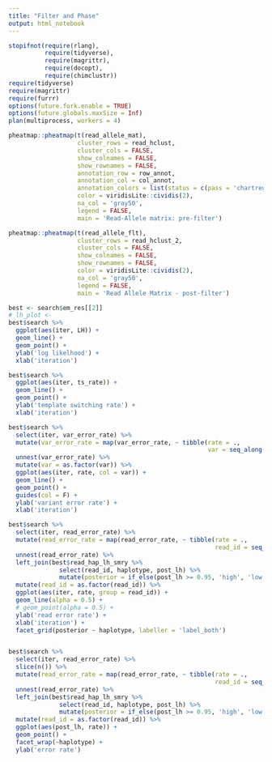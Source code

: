 ```yaml
---
title: "Filter and Phase"
output: html_notebook
---
```


```r
stopifnot(require(rlang),
          require(tidyverse),
          require(magrittr),
          require(docopt),
          require(chimclustr))
require(tidyverse)
require(magrittr)
require(furrr)
options(future.fork.enable = TRUE)
options(future.globals.maxSize = Inf)
plan(multiprocess, workers = 4)
```

```r
pheatmap::pheatmap(t(read_allele_mat),
                   cluster_rows = read_hclust,
                   cluster_cols = FALSE,
                   show_colnames = FALSE,
                   show_rownames = FALSE,
                   annotation_row = row_annot,
                   annotation_col = col_annot,
                   annotation_colors = list(status = c(pass = 'chartreuse4', fail = 'darkorange4', low_maf = 'cornflowerblue')),
                   color = viridisLite::cividis(2),
                   na_col = 'gray50',
                   legend = FALSE,
                   main = 'Read-Allele matrix: pre-filter')
```


```r
pheatmap::pheatmap(t(read_allele_flt),
                   cluster_rows = read_hclust_2,
                   cluster_cols = FALSE,
                   show_colnames = FALSE,
                   show_rownames = FALSE,
                   color = viridisLite::cividis(2),
                   na_col = 'gray50',
                   legend = FALSE,
                   main = 'Read Allele Matrix - post-filter')
```

```r
best <- search$em_res[[2]]
# lh_plot <-
best$search %>% 
  ggplot(aes(iter, LH)) +
  geom_line() +
  geom_point() +
  ylab('log likelhood') +
  xlab('iteration')

best$search %>% 
  ggplot(aes(iter, ts_rate)) +
  geom_line() +
  geom_point() +
  ylab('template switching rate') +
  xlab('iteration')

best$search %>% 
  select(iter, var_error_rate) %>% 
  mutate(var_error_rate = map(var_error_rate, ~ tibble(rate = .,
                                                       var = seq_along(.)))) %>% 
  unnest(var_error_rate) %>% 
  mutate(var = as.factor(var)) %>% 
  ggplot(aes(iter, rate, col = var)) +
  geom_line() +
  geom_point() +
  guides(col = F) +
  ylab('variant error rate') +
  xlab('iteration')

best$search %>% 
  select(iter, read_error_rate) %>% 
  mutate(read_error_rate = map(read_error_rate, ~ tibble(rate = .,
                                                         read_id = seq_along(.)))) %>% 
  unnest(read_error_rate) %>% 
  left_join(best$read_hap_lh_smry %>% 
              select(read_id, haplotype, post_lh) %>% 
              mutate(posterior = if_else(post_lh >= 0.95, 'high', 'low'))) %>% 
  mutate(read_id = as.factor(read_id)) %>%
  ggplot(aes(iter, rate, group = read_id)) +
  geom_line(alpha = 0.5) +
  # geom_point(alpha = 0.5) +
  ylab('read error rate') +
  xlab('iteration') +
  facet_grid(posterior ~ haplotype, labeller = 'label_both')


best$search %>% 
  select(iter, read_error_rate) %>% 
  slice(n()) %>% 
  mutate(read_error_rate = map(read_error_rate, ~ tibble(rate = .,
                                                         read_id = seq_along(.)))) %>% 
  unnest(read_error_rate) %>% 
  left_join(best$read_hap_lh_smry %>% 
              select(read_id, haplotype, post_lh) %>% 
              mutate(posterior = if_else(post_lh >= 0.95, 'high', 'low'))) %>% 
  mutate(read_id = as.factor(read_id)) %>% 
  ggplot(aes(post_lh, rate)) +
  geom_point() +
  facet_wrap(~haplotype) +
  ylab('error rate')
```


```r

```

